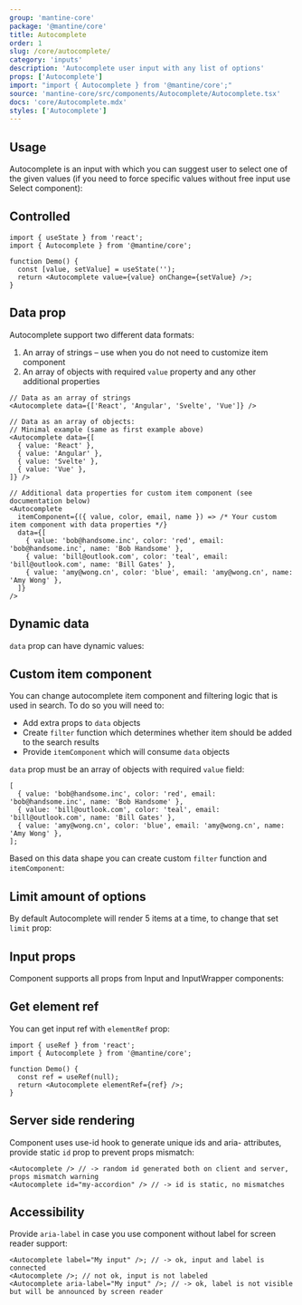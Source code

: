 ```yaml
---
group: 'mantine-core'
package: '@mantine/core'
title: Autocomplete
order: 1
slug: /core/autocomplete/
category: 'inputs'
description: 'Autocomplete user input with any list of options'
props: ['Autocomplete']
import: "import { Autocomplete } from '@mantine/core';"
source: 'mantine-core/src/components/Autocomplete/Autocomplete.tsx'
docs: 'core/Autocomplete.mdx'
styles: ['Autocomplete']
---
```



## Usage

Autocomplete is an input with which you can suggest user to select one of the given values
(if you need to force specific values without free input use <GatsbyLink to="/core/select/">Select component</GatsbyLink>):

<Demo data={AutocompleteDemos.usage} />

## Controlled

```tsx
import { useState } from 'react';
import { Autocomplete } from '@mantine/core';

function Demo() {
  const [value, setValue] = useState('');
  return <Autocomplete value={value} onChange={setValue} />;
}
```

## Data prop

Autocomplete support two different data formats:

1. An array of strings – use when you do not need to customize item component
2. An array of objects with required `value` property and any other additional properties

```tsx
// Data as an array of strings
<Autocomplete data={['React', 'Angular', 'Svelte', 'Vue']} />

// Data as an array of objects:
// Minimal example (same as first example above)
<Autocomplete data={[
  { value: 'React' },
  { value: 'Angular' },
  { value: 'Svelte' },
  { value: 'Vue' },
]} />

// Additional data properties for custom item component (see documentation below)
<Autocomplete
  itemComponent={({ value, color, email, name }) => /* Your custom item component with data properties */}
  data={[
    { value: 'bob@handsome.inc', color: 'red', email: 'bob@handsome.inc', name: 'Bob Handsome' },
    { value: 'bill@outlook.com', color: 'teal', email: 'bill@outlook.com', name: 'Bill Gates' },
    { value: 'amy@wong.cn', color: 'blue', email: 'amy@wong.cn', name: 'Amy Wong' },
  ]}
/>
```

## Dynamic data

`data` prop can have dynamic values:

<Demo data={AutocompleteDemos.dynamic} />

## Custom item component

You can change autocomplete item component and filtering logic that is used in search.
To do so you will need to:

- Add extra props to `data` objects
- Create `filter` function which determines whether item should be added to the search results
- Provide `itemComponent` which will consume `data` objects

`data` prop must be an array of objects with required `value` field:

```tsx
[
  { value: 'bob@handsome.inc', color: 'red', email: 'bob@handsome.inc', name: 'Bob Handsome' },
  { value: 'bill@outlook.com', color: 'teal', email: 'bill@outlook.com', name: 'Bill Gates' },
  { value: 'amy@wong.cn', color: 'blue', email: 'amy@wong.cn', name: 'Amy Wong' },
];
```

Based on this data shape you can create custom `filter` function and `itemComponent`:

<Demo data={AutocompleteDemos.itemComponent} />

## Limit amount of options

By default Autocomplete will render 5 items at a time, to change that set `limit` prop:

<Demo data={AutocompleteDemos.limit} />

## Input props

Component supports all props from <GatsbyLink to="/core/input/">Input</GatsbyLink> and <GatsbyLink to="/core/input-wrapper/">InputWrapper</GatsbyLink> components:

<Demo data={AutocompleteDemos.configurator} />

## Get element ref

You can get input ref with `elementRef` prop:

```tsx
import { useRef } from 'react';
import { Autocomplete } from '@mantine/core';

function Demo() {
  const ref = useRef(null);
  return <Autocomplete elementRef={ref} />;
}
```

## Server side rendering

Component uses <GatsbyLink to="/hooks/use-id/">use-id</GatsbyLink> hook to generate unique ids and aria- attributes,
provide static `id` prop to prevent props mismatch:

```tsx
<Autocomplete /> // -> random id generated both on client and server, props mismatch warning
<Autocomplete id="my-accordion" /> // -> id is static, no mismatches
```

## Accessibility

Provide `aria-label` in case you use component without label for screen reader support:

```tsx
<Autocomplete label="My input" />; // -> ok, input and label is connected
<Autocomplete />; // not ok, input is not labeled
<Autocomplete aria-label="My input" />; // -> ok, label is not visible but will be announced by screen reader
```
